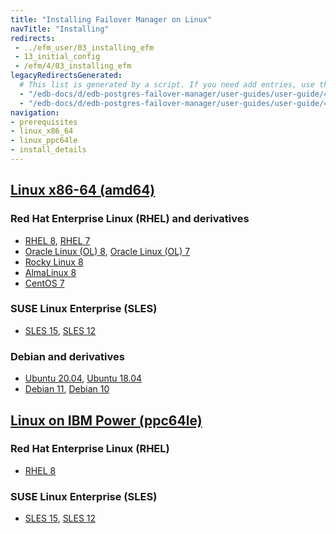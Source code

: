 ```yaml
---
title: "Installing Failover Manager on Linux"
navTitle: "Installing"
redirects:
 - ../efm_user/03_installing_efm
 - 13_initial_config
 - /efm/4/03_installing_efm
legacyRedirectsGenerated:
  # This list is generated by a script. If you need add entries, use the `legacyRedirects` key.
  - "/edb-docs/d/edb-postgres-failover-manager/user-guides/user-guide/4.0/installing_efm.html"
  - "/edb-docs/d/edb-postgres-failover-manager/user-guides/user-guide/4.1/installing_efm.html"
navigation:
- prerequisites
- linux_x86_64
- linux_ppc64le
- install_details
---
```

## [Linux x86-64 (amd64)](linux_x86_64)
### Red Hat Enterprise Linux (RHEL) and derivatives
- [RHEL 8](linux_x86_64/efm_rhel_8), [RHEL 7](linux_x86_64/efm_rhel_7)
- [Oracle Linux (OL) 8](linux_x86_64/efm_rhel_8), [Oracle Linux (OL) 7](linux_x86_64/efm_rhel_7)
- [Rocky Linux 8](linux_x86_64/efm_other_linux_8)
- [AlmaLinux 8](linux_x86_64/efm_other_linux_8)
- [CentOS 7](linux_x86_64/efm_centos_7)
### SUSE Linux Enterprise (SLES) 
- [SLES 15](linux_x86_64/efm_sles_15), [SLES 12](linux_x86_64/efm_sles_12)
### Debian  and derivatives
- [Ubuntu 20.04](linux_x86_64/efm_ubuntu_20), [Ubuntu 18.04](linux_x86_64/efm_ubuntu_18)
- [Debian 11](linux_x86_64/efm_deb_11), [Debian 10](linux_x86_64/efm_deb_10)
## [Linux on IBM Power (ppc64le)](linux_ppc64le)
### Red Hat Enterprise Linux (RHEL) 
- [RHEL 8](linux_ppc64le/efm_rhel_8)
### SUSE Linux Enterprise (SLES) 
- [SLES 15](linux_ppc64le/efm_sles_15), [SLES 12](linux_ppc64le/efm_sles_12)

